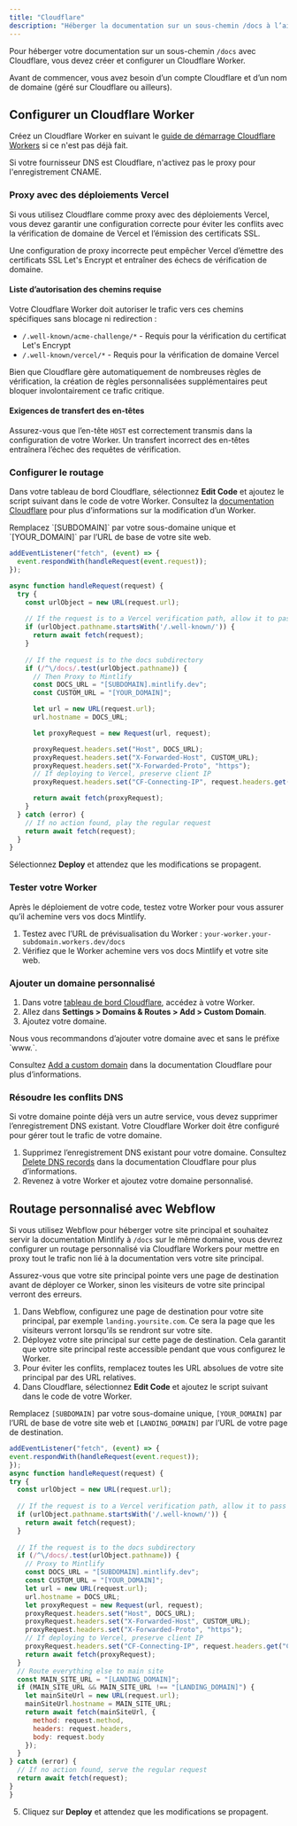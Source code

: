 ```yaml
---
title: "Cloudflare"
description: "Héberger la documentation sur un sous-chemin /docs à l’aide de Cloudflare Workers"
---
```



Pour héberger votre documentation sur un sous-chemin `/docs` avec Cloudflare, vous devez créer et configurer un Cloudflare Worker.

<Info>
  Avant de commencer, vous avez besoin d’un compte Cloudflare et d’un nom de domaine (géré sur Cloudflare ou ailleurs).
</Info>

## Configurer un Cloudflare Worker

Créez un Cloudflare Worker en suivant le [guide de démarrage Cloudflare Workers](https://developers.cloudflare.com/workers/get-started/dashboard/) si ce n'est pas déjà fait.

<Warning>
  Si votre fournisseur DNS est Cloudflare, n'activez pas le proxy pour l'enregistrement CNAME.
</Warning>

### Proxy avec des déploiements Vercel

Si vous utilisez Cloudflare comme proxy avec des déploiements Vercel, vous devez garantir une configuration correcte pour éviter les conflits avec la vérification de domaine de Vercel et l’émission des certificats SSL.

Une configuration de proxy incorrecte peut empêcher Vercel d’émettre des certificats SSL Let's Encrypt et entraîner des échecs de vérification de domaine.

#### Liste d’autorisation des chemins requise

Votre Cloudflare Worker doit autoriser le trafic vers ces chemins spécifiques sans blocage ni redirection :

- `/.well-known/acme-challenge/*` - Requis pour la vérification du certificat Let's Encrypt
- `/.well-known/vercel/*` - Requis pour la vérification de domaine Vercel

Bien que Cloudflare gère automatiquement de nombreuses règles de vérification, la création de règles personnalisées supplémentaires peut bloquer involontairement ce trafic critique.

#### Exigences de transfert des en-têtes

Assurez-vous que l’en-tête `HOST` est correctement transmis dans la configuration de votre Worker. Un transfert incorrect des en-têtes entraînera l’échec des requêtes de vérification.

### Configurer le routage

Dans votre tableau de bord Cloudflare, sélectionnez **Edit Code** et ajoutez le script suivant dans le code de votre Worker. Consultez la [documentation Cloudflare](https://developers.cloudflare.com/workers-ai/get-started/dashboard/#development) pour plus d’informations sur la modification d’un Worker.

<Tip>
  Remplacez `[SUBDOMAIN]` par votre sous-domaine unique et `[YOUR_DOMAIN]` par l’URL de base de votre site web.
</Tip>

```javascript
addEventListener("fetch", (event) => {
  event.respondWith(handleRequest(event.request));
});

async function handleRequest(request) {
  try {
    const urlObject = new URL(request.url);
    
    // If the request is to a Vercel verification path, allow it to pass through
    if (urlObject.pathname.startsWith('/.well-known/')) {
      return await fetch(request);
    }
    
    // If the request is to the docs subdirectory
    if (/^\/docs/.test(urlObject.pathname)) {
      // Then Proxy to Mintlify
      const DOCS_URL = "[SUBDOMAIN].mintlify.dev";
      const CUSTOM_URL = "[YOUR_DOMAIN]";

      let url = new URL(request.url);
      url.hostname = DOCS_URL;

      let proxyRequest = new Request(url, request);

      proxyRequest.headers.set("Host", DOCS_URL);
      proxyRequest.headers.set("X-Forwarded-Host", CUSTOM_URL);
      proxyRequest.headers.set("X-Forwarded-Proto", "https");
      // If deploying to Vercel, preserve client IP
      proxyRequest.headers.set("CF-Connecting-IP", request.headers.get("CF-Connecting-IP"));

      return await fetch(proxyRequest);
    }
  } catch (error) {
    // If no action found, play the regular request
    return await fetch(request);
  }
}
```

Sélectionnez **Deploy** et attendez que les modifications se propagent.

<Propagating />

### Tester votre Worker

Après le déploiement de votre code, testez votre Worker pour vous assurer qu’il achemine vers vos docs Mintlify.

1. Testez avec l’URL de prévisualisation du Worker : `your-worker.your-subdomain.workers.dev/docs`
2. Vérifiez que le Worker achemine vers vos docs Mintlify et votre site web.

### Ajouter un domaine personnalisé

1. Dans votre [tableau de bord Cloudflare](https://dash.cloudflare.com/), accédez à votre Worker.
2. Allez dans **Settings > Domains & Routes > Add > Custom Domain**.
3. Ajoutez votre domaine. 

<Tip>
  Nous vous recommandons d’ajouter votre domaine avec et sans le préfixe `www.`.
</Tip>

Consultez [Add a custom domain](https://developers.cloudflare.com/workers/configuration/routing/custom-domains/#add-a-custom-domain) dans la documentation Cloudflare pour plus d’informations. 

### Résoudre les conflits DNS

Si votre domaine pointe déjà vers un autre service, vous devez supprimer l’enregistrement DNS existant. Votre Cloudflare Worker doit être configuré pour gérer tout le trafic de votre domaine.

1. Supprimez l’enregistrement DNS existant pour votre domaine. Consultez [Delete DNS records](https://developers.cloudflare.com/dns/manage-dns-records/how-to/create-dns-records/#delete-dns-records) dans la documentation Cloudflare pour plus d’informations.
2. Revenez à votre Worker et ajoutez votre domaine personnalisé.

## Routage personnalisé avec Webflow
Si vous utilisez Webflow pour héberger votre site principal et souhaitez servir la documentation Mintlify à `/docs` sur le même domaine, vous devrez configurer un routage personnalisé via Cloudflare Workers pour mettre en proxy tout le trafic non lié à la documentation vers votre site principal.

<Warning>
  Assurez-vous que votre site principal pointe vers une page de destination avant de déployer ce Worker, sinon les visiteurs de votre site principal verront des erreurs.
</Warning>

1. Dans Webflow, configurez une page de destination pour votre site principal, par exemple `landing.yoursite.com`. Ce sera la page que les visiteurs verront lorsqu’ils se rendront sur votre site.
2. Déployez votre site principal sur cette page de destination. Cela garantit que votre site principal reste accessible pendant que vous configurez le Worker.
3. Pour éviter les conflits, remplacez toutes les URL absolues de votre site principal par des URL relatives.
4. Dans Cloudflare, sélectionnez **Edit Code** et ajoutez le script suivant dans le code de votre Worker.

  <Tip> Remplacez `[SUBDOMAIN]` par votre sous-domaine unique, `[YOUR_DOMAIN]` par l’URL de base de votre site web et `[LANDING_DOMAIN]` par l’URL de votre page de destination. </Tip>

  ```javascript
  addEventListener("fetch", (event) => {
  event.respondWith(handleRequest(event.request));
  });
  async function handleRequest(request) {
  try {
    const urlObject = new URL(request.url);
    
    // If the request is to a Vercel verification path, allow it to pass through
    if (urlObject.pathname.startsWith('/.well-known/')) {
      return await fetch(request);
    }
    
    // If the request is to the docs subdirectory
    if (/^\/docs/.test(urlObject.pathname)) {
      // Proxy to Mintlify
      const DOCS_URL = "[SUBDOMAIN].mintlify.dev";
      const CUSTOM_URL = "[YOUR_DOMAIN]";
      let url = new URL(request.url);
      url.hostname = DOCS_URL;
      let proxyRequest = new Request(url, request);
      proxyRequest.headers.set("Host", DOCS_URL);
      proxyRequest.headers.set("X-Forwarded-Host", CUSTOM_URL);
      proxyRequest.headers.set("X-Forwarded-Proto", "https");
      // If deploying to Vercel, preserve client IP
      proxyRequest.headers.set("CF-Connecting-IP", request.headers.get("CF-Connecting-IP"));
      return await fetch(proxyRequest);
    }
    // Route everything else to main site
    const MAIN_SITE_URL = "[LANDING_DOMAIN]";
    if (MAIN_SITE_URL && MAIN_SITE_URL !== "[LANDING_DOMAIN]") {
      let mainSiteUrl = new URL(request.url);
      mainSiteUrl.hostname = MAIN_SITE_URL;
      return await fetch(mainSiteUrl, {
        method: request.method,
        headers: request.headers,
        body: request.body
      });
    }
  } catch (error) {
    // If no action found, serve the regular request
    return await fetch(request);
  }
  }
  ```
5. Cliquez sur **Deploy** et attendez que les modifications se propagent.

<Propagating />
